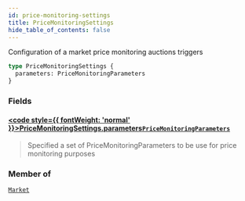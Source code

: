 ```yaml
---
id: price-monitoring-settings
title: PriceMonitoringSettings
hide_table_of_contents: false
---
```








Configuration of a market price monitoring auctions triggers

```graphql
type PriceMonitoringSettings {
  parameters: PriceMonitoringParameters
}
```


### Fields

#### [<code style={{ fontWeight: 'normal' }}>PriceMonitoringSettings.<b>parameters</b></code>](#)<Bullet />[`PriceMonitoringParameters`](/testnet/api/graphql/objects/price-monitoring-parameters) <Badge class="secondary" text="object"/>
> Specified a set of PriceMonitoringParameters to be use for price monitoring purposes
> 



### Member of

[`Market`](/testnet/api/graphql/objects/market)  <Badge class="secondary" text="object"/>



